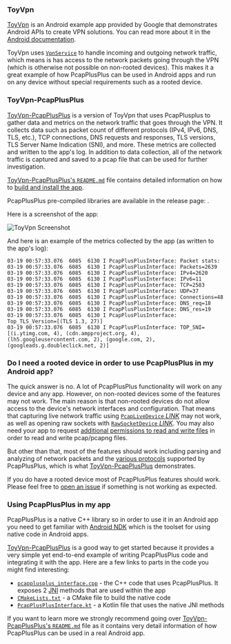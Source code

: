 
### ToyVpn

[ToyVpn](https://android.googlesource.com/platform/development/+/master/samples/ToyVpn) is an Android example app provided by Google that demonstrates Android APIs to create VPN solutions. You can read more about it in the [Android documentation](https://developer.android.com/guide/topics/connectivity/vpn).

ToyVpn uses [`VpnService`](https://developer.android.com/reference/android/net/VpnService) to handle incoming and outgoing network traffic, which means is has access to the network packets going through the VPN (which is otherwise not possible on non-rooted devices). This makes it a great example of how PcapPlusPlus can be used in Android apps and run on any device without special requirements such as a rooted device.

### ToyVpn-PcapPlusPlus

[ToyVpn-PcapPlusPlus](https://github.com/seladb/ToyVpn-PcapPlusPlus) is a version of ToyVpn that uses PcapPlusplus to gather data and metrics on the network traffic that goes through the VPN. It collects data such as packet count of different protocols (IPv4, IPv6, DNS, TLS, etc.), TCP connections, DNS requests and responses, TLS versions, TLS Server Name Indication (SNI), and more. These metrics are collected and written to the app's log. In addition to data collection, all of the network traffic is captured and saved to a pcap file that can be used for further investigation.

[ToyVpn-PcapPlusPlus's `README.md`](https://github.com/seladb/ToyVpn-PcapPlusPlus/blob/master/README.md) file contains detailed information on how to [build and install the app](https://github.com/seladb/ToyVpn-PcapPlusPlus#build-and-run-instructions).

PcapPlusPlus pre-compiled libraries are available in the release page: <ReleaseLink/>.

Here is a screenshot of the app:

![ToyVpn Screenshot](/img/toyvpn.png)

And here is an example of the metrics collected by the app (as written to the app's log):

```shell
03-19 00:57:33.076  6085  6130 I PcapPlusPlusInterface: Packet stats:
03-19 00:57:33.076  6085  6130 I PcapPlusPlusInterface: Packets=2639
03-19 00:57:33.076  6085  6130 I PcapPlusPlusInterface: IPv4=2620
03-19 00:57:33.076  6085  6130 I PcapPlusPlusInterface: IPv6=11
03-19 00:57:33.076  6085  6130 I PcapPlusPlusInterface: TCP=2583
03-19 00:57:33.076  6085  6130 I PcapPlusPlusInterface: UDP=37
03-19 00:57:33.076  6085  6130 I PcapPlusPlusInterface: Connections=48
03-19 00:57:33.076  6085  6130 I PcapPlusPlusInterface: DNS_req=18
03-19 00:57:33.076  6085  6130 I PcapPlusPlusInterface: DNS_res=19
03-19 00:57:33.076  6085  6130 I PcapPlusPlusInterface: Top_TLS_Version=[(TLS 1.3, 27)]
03-19 00:57:33.076  6085  6130 I PcapPlusPlusInterface: TOP_SNI=[(i.ytimg.com, 4), (cdn.ampproject.org, 4), (lh5.googleusercontent.com, 2), (google.com, 2), (googleads.g.doubleclick.net, 2)]
```

### Do I need a rooted device in order to use PcapPlusPlus in my Android app?

The quick answer is no. A lot of PcapPlusPlus functionality will work on any device and any app. However, on non-rooted devices some of the features may not work. The main reason is that non-rooted devices do not allow access to the device's network interfaces and configuration. That means that capturing live network traffic using [`PcapLiveDevice` *LINK*](/api-docs/classpcpp_1_1_pcap_live_device.html) may not work, as well as opening raw sockets with [`RawSocketDevice` *LINK*](/api-docs/classpcpp_1_1_raw_socket_device.html). You may also need your app to request [additional permissions to read and write files](https://developer.android.com/training/data-storage) in order to read and write pcap/pcapng files.

But other than that, most of the features should work including parsing and analyzing of network packets and the [various protocols](/docs/features#supported-network-protocols) supported by PcapPlusPlus, which is what [ToyVpn-PcapPlusPlus](https://github.com/seladb/ToyVpn-PcapPlusPlus) demonstrates.

If you do have a rooted device most of PcapPlusPlus features should work. Please feel free to [open an issue](https://github.com/seladb/PcapPlusPlus/issues) if something is not working as expected.

### Using PcapPlusPlus in my app

PcapPlusPlus is a native C++ library so in order to use it in an Android app you need to get familiar with [Android NDK](https://developer.android.com/ndk) which is the toolset for using native code in Android apps.

[ToyVpn-PcapPlusPlus](https://github.com/seladb/ToyVpn-PcapPlusPlus) is a good way to get started because it provides a very simple yet end-to-end example of writing PcapPlusPlus code and integrating it with the app. Here are a few links to parts in the code you might find interesting:
- [`pcapplusplus_interface.cpp`](https://github.com/seladb/ToyVpn-PcapPlusPlus/blob/master/app/src/main/cpp/pcapplusplus_interface.cpp) - the C++ code that uses PcapPlusPlus. It exposes 2 [JNI](https://developer.android.com/training/articles/perf-jni) methods that are used within the app
- [`CMakeLists.txt`](https://github.com/seladb/ToyVpn-PcapPlusPlus/blob/master/app/src/main/cpp/CMakeLists.txt) - a CMake file to build the native code
- [`PcapPlusPlusInterface.kt`](https://github.com/seladb/ToyVpn-PcapPlusPlus/blob/master/app/src/main/java/com/example/android/pcapplusplus/PcapPlusPlusInterface.kt) - a Kotlin file that uses the native JNI methods

If you want to learn more we strongly recommend going over [ToyVpn-PcapPlusPlus's `README.md`](https://github.com/seladb/ToyVpn-PcapPlusPlus/blob/master/README.md) file as it contains very detail information of how PcapPlusPlus can be used in a real Android app.

